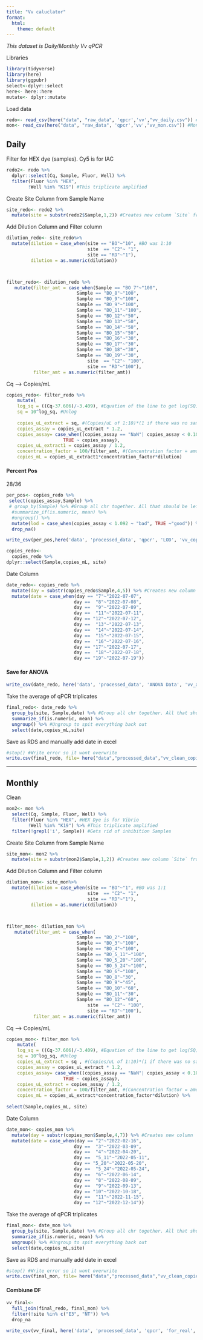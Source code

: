 ```yaml
---
title: "Vv caluclator"
format:
  html:
    theme: default
---
```


*This dataset is Daily/Monthly Vv qPCR*

Libraries

```r
library(tidyverse)
library(here)
library(ggpubr)
select<-dplyr::select
here<- here::here
mutate<- dplyr::mutate
```

Load data

```r
redo<- read_csv(here("data", "raw_data", 'qpcr','vv',"vv_daily.csv")) #Trial 2 is good Trial for daily
mon<- read_csv(here("data", "raw_data", 'qpcr','vv',"vv_mon.csv")) #Monthly
```

## Daily

Filter for HEX dye (samples). Cy5 is for IAC

```r
redo2<- redo %>% 
  dplyr::select(Cq, Sample, Fluor, Well) %>%
  filter(Fluor %in% "HEX",
        !Well %in% "K19") #This triplicate amplified 
```

Create Site Column from Sample Name

```r
site_redo<- redo2 %>%
  mutate(site = substr(redo2$Sample,1,2)) #Creates new column `Site` from the first two letters in `Sample` (BO16 becomes BO)
```

Add Dilution Column and Filter column

```r
dilution_redo<- site_redo%>%
  mutate(dilution = case_when(site == "BO"~"10", #BO was 1:10
                              site  == "C2"~ "1",
                              site == "RD"~"1"),
         dilution = as.numeric(dilution))



filter_redo<- dilution_redo %>%
   mutate(filter_amt = case_when(Sample == "BO_7"~"100",
                          Sample == "BO_8"~"100",
                          Sample == "BO_9"~"100",
                          Sample == "BO_9"~"100",
                          Sample == "BO_11"~"100",
                          Sample == "BO_12"~"50",
                          Sample == "BO_13"~"50",
                          Sample == "BO_14"~"50",
                          Sample == "BO_15"~"50",
                          Sample == "BO_16"~"30",
                          Sample == "BO_17"~"30",
                          Sample == "BO_18"~"30",
                          Sample == "BO_19"~"30",
                              site  == "C2"~ "100",
                              site == "RD"~"100"),
          filter_amt = as.numeric(filter_amt)) 
```

Cq --> Copies/mL

```r

copies_redo<- filter_redo %>%
    mutate(
    log_sq = ((Cq-37.606)/-3.409), #Equation of the line to get log(SQ). Equation is from Oyster STD CUrve.
    sq = 10^log_sq, #Unlog 
    
    copies_uL_extract = sq, #(Copies/uL of 1:10)*(1 if there was no sample dilution // *10 if there was a 1:10 dilution etc.)
    copies_assay = copies_uL_extract * 1.2,
    copies_assay= case_when((copies_assay == "NaN"| copies_assay < 0.1092)~ 0.546, #50% LOD
                     TRUE ~ copies_assay),
    copies_uL_extract1 = copies_assay / 1.2,
    concentration_factor = 100/filter_amt, #(Concentration factor = amount of eluted DNA from ZYMO) / (filter amount from vacuum filtration)
    copies_mL = copies_uL_extract1*concentration_factor*dilution) 


```

#### Percent Pos

28/36

```r
per_pos<- copies_redo %>% 
 select(copies_assay,Sample) %>%
 # group_by(Sample) %>% #Group all chr together. All that should be left out is the numeric vector we want to work with (in this case, copies_mL)
  #summarize_if(is.numeric, mean) %>%
  #ungroup() %>%
  mutate(lod = case_when(copies_assay < 1.092 ~ "bad", TRUE ~"good")) %>%
  drop_na()

write_csv(per_pos,here('data', 'processed_data', 'qpcr', 'LOD', 'vv_copies_assay.csv'))
```

```r
copies_redo<-
  copies_redo %>%
dplyr::select(Sample,copies_mL, site)
```

Date Column

```r

date_redo<- copies_redo %>%
  mutate(day = substr(copies_redo$Sample,4,5)) %>% #Creates new column `date`
  mutate(date = case_when(day == "7"~"2022-07-07",
                         day ==  "8"~"2022-07-08",
                         day ==  "9"~"2022-07-09",
                         day ==  "11"~"2022-07-11",
                         day == "12"~"2022-07-12",
                         day ==  "13"~"2022-07-13",
                         day ==  "14"~"2022-07-14",
                         day ==  "15"~"2022-07-15",
                         day ==  "16"~"2022-07-16",
                         day == "17"~"2022-07-17",
                         day ==  "18"~"2022-07-18",
                         day == "19"~"2022-07-19"))


```

#### Save for ANOVA

```r
write_csv(date_redo, here('data', 'processed_data', 'ANOVA Data', 'vv_anova.csv'))
```

Take the average of qPCR triplicates

```r
final_redo<- date_redo %>% 
  group_by(site, Sample,date) %>% #Group all chr together. All that should be left out is the numeric vector we want to work with (in this case, copies_mL)
  summarize_if(is.numeric, mean) %>%
  ungroup() %>% #Ungroup to spit everything back out 
  select(date,copies_mL,site)
```

Save as RDS and manually add date in excel

```r
#stop() #Write error so it wont overwrite
write.csv(final_redo, file= here("data","processed_data","vv_clean_copies_redo.csv"))
```

------------------------------------------------------------------------

## Monthly

Clean

```r
mon2<- mon %>% 
  select(Cq, Sample, Fluor, Well) %>%
  filter(Fluor %in% "HEX", #HEX Dye is for Vibrio
        !Well %in% "K19") %>% #This triplicate amplified 
  filter(!grepl('i', Sample)) #Gets rid of inhibition Samples 
```

Create Site Column from Sample Name

```r
site_mon<- mon2 %>%
  mutate(site = substr(mon2$Sample,1,2)) #Creates new column `Site` from the first two letters in `Sample` (BO16 becomes BO)
```

Add Dilution Column and Filter column

```r
dilution_mon<- site_mon%>%
  mutate(dilution = case_when(site == "BO"~"1", #BO was 1:1
                              site  == "C2"~ "1",
                              site == "RD"~"1"),
         dilution = as.numeric(dilution))



filter_mon<- dilution_mon %>%
   mutate(filter_amt = case_when(
                          Sample == "BO_2"~"100",
                          Sample == "BO_3"~"100",
                          Sample == "BO_4"~"100",
                          Sample == "BO_5_11"~"100",
                          Sample == "BO_5_20"~"100",
                          Sample == "BO_5_24"~"100",
                          Sample == "BO_6"~"100",
                          Sample == "BO_8"~"30",
                          Sample == "BO_9"~"45",
                          Sample == "BO_10"~"60",
                          Sample == "BO_11"~"30",
                          Sample == "BO_12"~"60",
                              site  == "C2"~ "100",
                              site == "RD"~"100"),
          filter_amt = as.numeric(filter_amt)) 
```

Cq --> Copies/mL

```r

copies_mon<- filter_mon %>%
    mutate(
    log_sq = ((Cq-37.606)/-3.409), #Equation of the line to get log(SQ). Equation is from Oyster STD CUrve.
    sq = 10^log_sq, #Unlog 
    copies_uL_extract = sq , #(Copies/uL of 1:10)*(1 if there was no sample dilution // *10 if there was a 1:10 dilution etc.)
    copies_assay = copies_uL_extract * 1.2,
    copies_assay= case_when((copies_assay == "NaN"| copies_assay < 0.1092)~ 0.546, #50% LOD
                     TRUE ~ copies_assay),
    copies_uL_extract = copies_assay / 1.2,
    concentration_factor = 100/filter_amt, #(Concentration factor = amount of eluted DNA from ZYMO) / (filter amount from vacuum filtration)
    copies_mL = copies_uL_extract*concentration_factor*dilution) %>%
    
select(Sample,copies_mL, site)


```

Date Column

```r
date_mon<- copies_mon %>%
  mutate(day = substr(copies_mon$Sample,4,7)) %>% #Creates new column `date`
  mutate(date = case_when(day == "2"~"2022-02-16",
                         day ==  "3"~"2022-03-09",
                         day ==  "4"~"2022-04-20",
                         day ==  "5_11"~"2022-05-11",
                         day == "5_20"~"2022-05-20",
                         day ==  "5_24"~"2022-05-24",
                         day ==  "6"~"2022-06-14",
                         day ==  "8"~"2022-08-09",
                         day ==  "9"~"2022-09-13",
                         day == "10"~"2022-10-18",
                         day ==  "11"~"2022-11-15",
                         day == "12"~"2022-12-14"))
```

Take the average of qPCR triplicates

```r
final_mon<- date_mon %>% 
  group_by(site, Sample,date) %>% #Group all chr together. All that should be left out is the numeric vector we want to work with (in this case, copies_mL)
  summarize_if(is.numeric, mean) %>%
  ungroup() %>% #Ungroup to spit everything back out 
  select(date,copies_mL,site)
```

Save as RDS and manually add date in excel

```r
#stop() #Write error so it wont overwrite
write.csv(final_mon, file= here("data","processed_data","vv_clean_copies_mon.csv"))
```

#### Combiune DF

```r
vv_final<-
  full_join(final_redo, final_mon) %>%
  filter(!site %in% c("E3", "NT")) %>%
  drop_na

write_csv(vv_final, here('data', 'processed_data', 'qpcr', 'for_real', 'vv_final.csv'))
```
